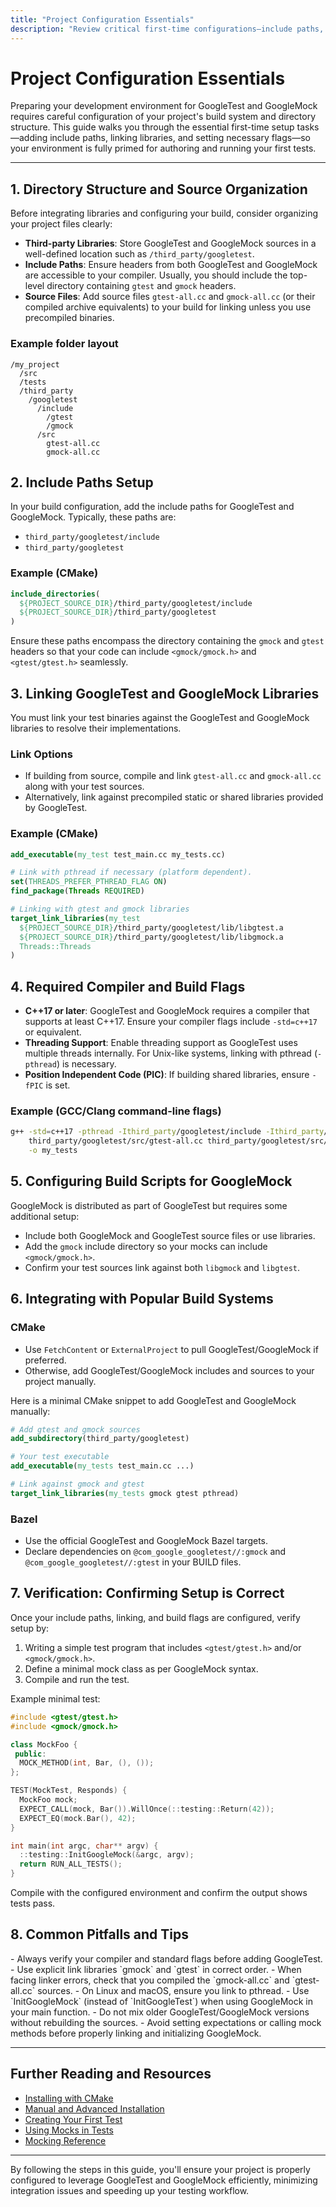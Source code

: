 ```yaml
---
title: "Project Configuration Essentials"
description: "Review critical first-time configurations—include paths, library linking, and build flags. Covers how to add GoogleTest/GoogleMock to your project’s build scripts and directory structure, ensuring your environment is ready for first tests."
---
```


# Project Configuration Essentials

Preparing your development environment for GoogleTest and GoogleMock requires careful configuration of your project's build system and directory structure. This guide walks you through the essential first-time setup tasks—adding include paths, linking libraries, and setting necessary flags—so your environment is fully primed for authoring and running your first tests.

---

## 1. Directory Structure and Source Organization

Before integrating libraries and configuring your build, consider organizing your project files clearly:

- **Third-party Libraries**: Store GoogleTest and GoogleMock sources in a well-defined location such as `/third_party/googletest`.
- **Include Paths**: Ensure headers from both GoogleTest and GoogleMock are accessible to your compiler. Usually, you should include the top-level directory containing `gtest` and `gmock` headers.
- **Source Files**: Add source files `gtest-all.cc` and `gmock-all.cc` (or their compiled archive equivalents) to your build for linking unless you use precompiled binaries.

### Example folder layout
```text
/my_project
  /src
  /tests
  /third_party
    /googletest
      /include
        /gtest
        /gmock
      /src
        gtest-all.cc
        gmock-all.cc
```


## 2. Include Paths Setup

In your build configuration, add the include paths for GoogleTest and GoogleMock. Typically, these paths are:

- `third_party/googletest/include`
- `third_party/googletest`


### Example (CMake)
```cmake
include_directories(
  ${PROJECT_SOURCE_DIR}/third_party/googletest/include
  ${PROJECT_SOURCE_DIR}/third_party/googletest
)
```

Ensure these paths encompass the directory containing the `gmock` and `gtest` headers so that your code can include `<gmock/gmock.h>` and `<gtest/gtest.h>` seamlessly.


## 3. Linking GoogleTest and GoogleMock Libraries

You must link your test binaries against the GoogleTest and GoogleMock libraries to resolve their implementations.

### Link Options
- If building from source, compile and link `gtest-all.cc` and `gmock-all.cc` along with your test sources.
- Alternatively, link against precompiled static or shared libraries provided by GoogleTest.


### Example (CMake)
```cmake
add_executable(my_test test_main.cc my_tests.cc)

# Link with pthread if necessary (platform dependent).
set(THREADS_PREFER_PTHREAD_FLAG ON)
find_package(Threads REQUIRED)

# Linking with gtest and gmock libraries
target_link_libraries(my_test
  ${PROJECT_SOURCE_DIR}/third_party/googletest/lib/libgtest.a
  ${PROJECT_SOURCE_DIR}/third_party/googletest/lib/libgmock.a
  Threads::Threads
)
```


## 4. Required Compiler and Build Flags

- **C++17 or later**: GoogleTest and GoogleMock requires a compiler that supports at least C++17. Ensure your compiler flags include `-std=c++17` or equivalent.
- **Threading Support**: Enable threading support as GoogleTest uses multiple threads internally. For Unix-like systems, linking with pthread (`-pthread`) is necessary.
- **Position Independent Code (PIC)**: If building shared libraries, ensure `-fPIC` is set.


### Example (GCC/Clang command-line flags)
```bash
g++ -std=c++17 -pthread -Ithird_party/googletest/include -Ithird_party/googletest src/*.cc tests/*.cc \
    third_party/googletest/src/gtest-all.cc third_party/googletest/src/gmock-all.cc \
    -o my_tests
```


## 5. Configuring Build Scripts for GoogleMock

GoogleMock is distributed as part of GoogleTest but requires some additional setup:

- Include both GoogleMock and GoogleTest source files or use libraries.
- Add the `gmock` include directory so your mocks can include `<gmock/gmock.h>`.
- Confirm your test sources link against both `libgmock` and `libgtest`.


## 6. Integrating with Popular Build Systems

### CMake
- Use `FetchContent` or `ExternalProject` to pull GoogleTest/GoogleMock if preferred.
- Otherwise, add GoogleTest/GoogleMock includes and sources to your project manually.

Here is a minimal CMake snippet to add GoogleTest and GoogleMock manually:

```cmake
# Add gtest and gmock sources
add_subdirectory(third_party/googletest)

# Your test executable
add_executable(my_tests test_main.cc ...)

# Link against gmock and gtest
target_link_libraries(my_tests gmock gtest pthread)
```

### Bazel
- Use the official GoogleTest and GoogleMock Bazel targets.
- Declare dependencies on `@com_google_googletest//:gmock` and `@com_google_googletest//:gtest` in your BUILD files.


## 7. Verification: Confirming Setup is Correct

Once your include paths, linking, and build flags are configured, verify setup by:

1. Writing a simple test program that includes `<gtest/gtest.h>` and/or `<gmock/gmock.h>`.
2. Define a minimal mock class as per GoogleMock syntax.
3. Compile and run the test.

Example minimal test:

```cpp
#include <gtest/gtest.h>
#include <gmock/gmock.h>

class MockFoo {
 public:
  MOCK_METHOD(int, Bar, (), ());
};

TEST(MockTest, Responds) {
  MockFoo mock;
  EXPECT_CALL(mock, Bar()).WillOnce(::testing::Return(42));
  EXPECT_EQ(mock.Bar(), 42);
}

int main(int argc, char** argv) {
  ::testing::InitGoogleMock(&argc, argv);
  return RUN_ALL_TESTS();
}
```

Compile with the configured environment and confirm the output shows tests pass.


## 8. Common Pitfalls and Tips

<Tip>
- Always verify your compiler and standard flags before adding GoogleTest.
- Use explicit link libraries `gmock` and `gtest` in correct order.
- When facing linker errors, check that you compiled the `gmock-all.cc` and `gtest-all.cc` sources.
- On Linux and macOS, ensure you link to pthread.
- Use `InitGoogleMock` (instead of `InitGoogleTest`) when using GoogleMock in your main function.
</Tip>

<Warning>
- Do not mix older GoogleTest/GoogleMock versions without rebuilding the sources.
- Avoid setting expectations or calling mock methods before properly linking and initializing GoogleMock.
</Warning>

---

## Further Reading and Resources

- [Installing with CMake](/getting-started/installation-initialization/installation-cmake)
- [Manual and Advanced Installation](/getting-started/installation-initialization/installation-manual)
- [Creating Your First Test](/getting-started/first-test-validation/creating-first-test)
- [Using Mocks in Tests](https://google.github.io/googletest/gmock_for_dummies.html#Using-mocks-in-tests)
- [Mocking Reference](https://google.github.io/googletest/reference/mocking.html)

---

By following the steps in this guide, you'll ensure your project is properly configured to leverage GoogleTest and GoogleMock efficiently, minimizing integration issues and speeding up your testing workflow.